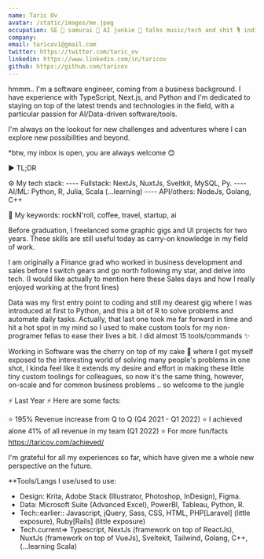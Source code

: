 ```yaml
---
name: Taric Ov
avatar: /static/images/me.jpeg
occupation: SE 📌 samurai 🥷 AI junkie 🤖 talks music/tech and shit 🎙 indie hacker 🎧 ship ideas 🎬 data science is my ex who i am still in love with 🔥 tweets AR/EN/FR
company: 
email: taricov1@gmail.com
twitter: https://twitter.com/taric_ov
linkedin: https://www.linkedin.com/in/taricov
github: https://github.com/taricov
---
```


hmmm.. I'm a software engineer, coming from a business background. I have experience with TypeScript, Next.js, and Python and I'm dedicated to staying on top of the latest trends and technologies in the field, with a particular passion for AI/Data-driven software/tools. 

I'm always on the lookout for new challenges and adventures where I can explore new possibilities and beyond.

*btw, my inbox is open, you are always welcome 😊

► TL;DR

⚙️ My tech stack: 
---- Fullstack: NextJs, NuxtJs, Sveltkit, MySQL, Py.
---- AI/ML: Python, R, Julia, Scala (...learning)
---- API/others:  NodeJs, Golang, C++

🔑 My keywords: rockN'roll, coffee, travel, startup, ai

Before graduation, I freelanced some graphic gigs and UI projects for two years. These skills are still useful today as carry-on knowledge in my field of work.

I am originally a Finance grad who worked in business development and sales before I switch gears and go north following my star, and delve into tech. (I would like actually to mention here these Sales days and how I really enjoyed working at the front lines)

Data was my first entry point to coding and still my dearest gig where I was introduced at first to Python, and this a bit of R to solve problems and automate daily tasks. Actually, that last one took me far forward in time and hit a hot spot in my mind so I used to make custom tools for my non-programer fellas to ease their lives a bit. I did almost 15 tools/commands ✨

Working in Software was the cherry on top of my cake 🥮 where I got myself exposed to the interesting world of solving many people's problems in one shot, I kinda feel like it extends my desire and effort in making these little tiny custom toolings for colleagues, so now it's the same thing, however, on-scale and for common business problems .. so welcome to the jungle 

⚡️ Last Year  ⚡️ Here are some facts:

⭐️ 195% Revenue increase from Q to Q (Q4 2021 - Q1 2022)
⭐️ I achieved alone 41% of all revenue in my team (Q1 2022)
⭐️ For more fun/facts https://taricov.com/achieved/

 I'm grateful for all my experiences so far, which have given me a whole new perspective on the future.

**Tools/Langs I use/used to use:  
- Design: Krita, Adobe Stack (Illustrator, Photoshop, InDesign), Figma.
- Data: Microsoft Suite (Advanced Excel), PowerBI, Tableau, Python, R.
- Tech::earlier:: Javascript, jQuery, Sass, CSS, HTML, PHP[Laravel] (little exposure), Ruby[Rails] (little exposure)
- Tech.current=> Typescript, NextJs (framework on top of ReactJs), NuxtJs (framework on top of VueJs), Sveltekit, Tailwind, Golang, C++, (...learning Scala)
